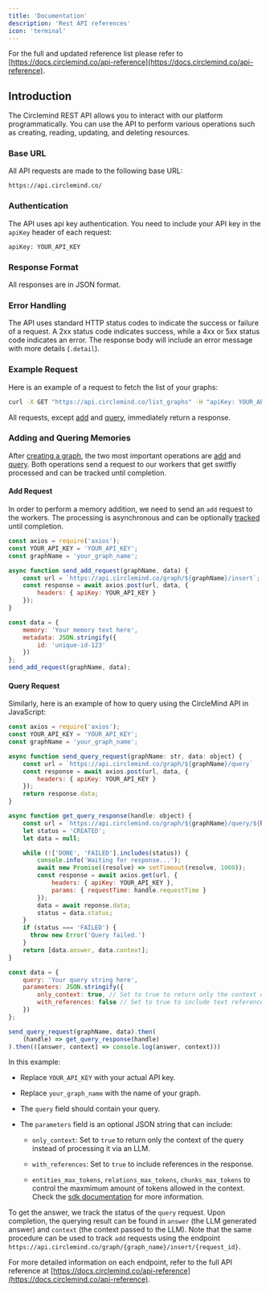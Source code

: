```yaml
---
title: 'Documentation'
description: 'Rest API references'
icon: 'terminal'
---
```


For the full and updated reference list please refer to [https://docs.circlemind.co/api-reference](https://docs.circlemind.co/api-reference).

## Introduction

The Circlemind REST API allows you to interact with our platform programmatically. You can use the API to perform various operations such as creating, reading, updating, and deleting resources.

### Base URL

All API requests are made to the following base URL:

```
https://api.circlemind.co/
```

### Authentication

The API uses api key authentication. You need to include your API key in the `apiKey` header of each request:

```
apiKey: YOUR_API_KEY
```

### Response Format

All responses are in JSON format.

### Error Handling

The API uses standard HTTP status codes to indicate the success or failure of a request. A 2xx status code indicates success, while a 4xx or 5xx status code indicates an error. The response body will include an error message with more details (`.detail`).

### Example Request

Here is an example of a request to fetch the list of your graphs:

```bash
curl -X GET "https://api.circlemind.co/list_graphs" -H "apiKey: YOUR_API_KEY"
```

All requests, except [add](https://docs.circlemind.co/api-reference/add-memory) and [query](https://docs.circlemind.co/api-reference/query-memory), immediately return a response.

### Adding and Quering Memories

After [creating a graph](https://docs.circlemind.co/api-reference/create-new-graph), the two most important operations are [add](https://docs.circlemind.co/api-reference/add-memory) and [query](https://docs.circlemind.co/api-reference/query-memory). Both operations send a request to our workers that get switfly processed and can be tracked until completion.

#### Add Request

In order to perform a memory addition, we need to send an `add` request to the workers. The processing is asynchronous and can be optionally [tracked](https://docs.circlemind.co/api-reference/check-add-request-status) until completion.

```javascript
const axios = require('axios');
const YOUR_API_KEY = 'YOUR_API_KEY';
const graphName = 'your_graph_name';

async function send_add_request(graphName, data) {
    const url = `https://api.circlemind.co/graph/${graphName}/insert`;
    const response = await axios.post(url, data, {
        headers: { apiKey: YOUR_API_KEY }
    });
}

const data = {
    memory: 'Your memory text here',
    metadata: JSON.stringify({
        id: 'unique-id-123'
    })
};
send_add_request(graphName, data);
```

#### Query Request

Similarly, here is an example of how to query using the CircleMind API in JavaScript:

```javascript
const axios = require('axios');
const YOUR_API_KEY = 'YOUR_API_KEY';
const graphName = 'your_graph_name';

async function send_query_request(graphName: str, data: object) {
    const url = `https://api.circlemind.co/graph/${graphName}/query`
    const response = await axios.post(url, data, {
        headers: { apiKey: YOUR_API_KEY }
    });
    return response.data;
}

async function get_query_response(handle: object) {
    const url = `https://api.circlemind.co/graph/${graphName}/query/${handle.requestId}`;
    let status = 'CREATED';
    let data = null;

    while (!['DONE', 'FAILED'].includes(status)) {
        console.info('Waiting for response...');
        await new Promise((resolve) => setTimeout(resolve, 1000));
        const response = await axios.get(url, {
            headers: { apiKey: YOUR_API_KEY },
            params: { requestTime: handle.requestTime }
        });
        data = await reponse.data;
        status = data.status;        
    }
    if (status === 'FAILED') {
      throw new Error('Query failed.')
    }
    return [data.answer, data.context];
}

const data = {
    query: 'Your query string here',
    parameters: JSON.stringify({
        only_context: true, // Set to true to return only the context of the query
        with_references: false // Set to true to include text references in the response
    })
};

send_query_request(graphName, data).then(
    (handle) => get_query_response(handle)
).then(([answer, context] => console.log(answer, context)))
```

In this example:

* Replace `YOUR_API_KEY` with your actual API key.

* Replace `your_graph_name` with the name of your graph.

* The `query` field should contain your query.

* The `parameters` field is an optional JSON string that can include:

  * `only_context`: Set to `true` to return only the context of the query instead of processing it via an LLM.

  * `with_references`: Set to `true` to include references in the response.

  * `entities_max_tokens`, `relations_max_tokens`, `chunks_max_tokens` to control the maxmimum amount of tokens allowed in the context. Check the [sdk documentation](/sdk/query#context-length) for more information.

To get the answer, we track the status of the `query` request. Upon completion, the querying result can be found in `answer` (the LLM generated answer) and `context` (the context passed to the LLM).
Note that the same procedure can be used to track `add` requests using the endpoint `https://api.circlemind.co/graph/{graph_name}/insert/{request_id}`.

For more detailed information on each endpoint, refer to the full API reference at [https://docs.circlemind.co/api-reference](https://docs.circlemind.co/api-reference).